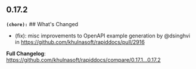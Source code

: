 ## 0.17.2
**`(chore):`** ## What's Changed
* (fix): misc improvements to OpenAPI example generation by @dsinghvi in https://github.com/khulnasoft/rapiddocs/pull/2916


**Full Changelog**: https://github.com/khulnasoft/rapiddocs/compare/0.17.1...0.17.2

